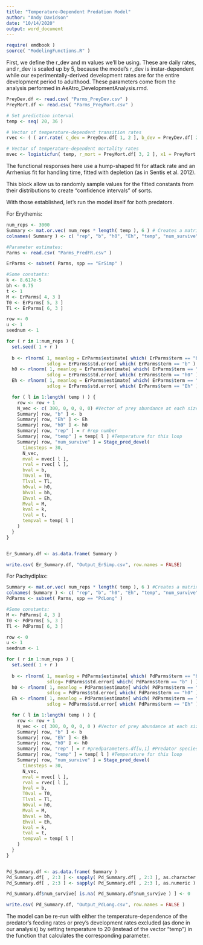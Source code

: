 ---
title: "Temperature-Dependent Predation Model"
author: "Andy Davidson"
date: "10/14/2020"
output: word_document
---

```{r}
require( emdbook )
source( "ModelingFunctions.R" )
```

First, we define the r_dev and m values we'll be using. These are daily rates, and r_dev is scaled up by 5, because the model's r_dev is instar-dependent while our experimentally-derived development rates are for the entire development period to adulthood. These parameters come from the analysis performed in AeAtro_DevelopmentAnalysis.rmd.

```{r}
PreyDev.df <- read.csv( "Parms_PreyDev.csv" )
PreyMort.df <- read.csv( "Parms_PreyMort.csv" )

# Set prediction interval
temp <- seq( 20, 36 )

# Vector of temperature-dependent transition rates
rvec <- ( ( arr.rate( c_dev = PreyDev.df[ 1, 2 ], b_dev = PreyDev.df[ 2, 2 ], temp ) ) * 5 )

# Vector of temperature-dependent mortality rates
mvec <- logisticfun( temp, r_mort = PreyMort.df[ 3, 2 ], x1 = PreyMort.df[ 1, 2 ], y1 = PreyMort.df[ 2, 2 ] )
```

The functional responses here use a hump-shaped fit for attack rate and an Arrhenius fit for handling time, fitted with depletion (as in Sentis et al. 2012).

This block allow us to randomly sample values for the fitted constants from their distributions to create "confidence intervals" of sorts.

With those established, let's run the model itself for both predators. 

For Erythemis:

```{r}
num_reps <- 3000
Summary <- mat.or.vec( num_reps * length( temp ), 6 ) # Creates a matrix of r_dev and p values for storing the model output, with five columns
colnames( Summary ) <- c( "rep", "b", "h0", "Eh", "temp", "num_survive" ) # Names the columns in the matrix

#Parameter estimates:
Parms <- read.csv( "Parms_PredFR.csv" )

ErParms <- subset( Parms, spp == "ErSimp" )

#Some constants:
k <- 8.617e-5
bh <- 0.75
t <- 1
M <- ErParms[ 4, 3 ]
T0 <- ErParms[ 5, 3 ]
Tl <- ErParms[ 6, 3 ]

row <- 0
u <- 1
seednum <- 1

for ( r in 1:num_reps ) {
  set.seed( 1 + r )
  
  b <- rlnorm( 1, meanlog = ErParms$estimate[ which( ErParms$term == "b" ) ],
               sdlog = ErParms$std.error[ which( ErParms$term == "b" ) ] )
  h0 <- rlnorm( 1, meanlog = ErParms$estimate[ which( ErParms$term == "h0" ) ],
               sdlog = ErParms$std.error[ which( ErParms$term == "h0" ) ] )
  Eh <- rlnorm( 1, meanlog = ErParms$estimate[ which( ErParms$term == "Eh" ) ],
               sdlog = ErParms$std.error[ which( ErParms$term == "Eh" ) ] )

  for ( l in 1:length( temp ) ) {
    row <- row + 1
    N_vec <- c( 300, 0, 0, 0, 0) #Vector of prey abundance at each size class at the current time step. This starts with 300 1st instar larvae.
    Summary[ row, "b" ] <- b
    Summary[ row, "Eh" ] <- Eh
    Summary[ row, "h0" ] <- h0
    Summary[ row, "rep" ] = r #rep number
    Summary[ row, "temp" ] = temp[ l ] #Temperature for this loop
    Summary[ row, "num_survive" ] = Stage_pred_devel(
      timesteps = 30,
      N_vec,
      mval = mvec[ l ],
      rval = rvec[ l ],
      bval = b,
      T0val = T0,
      Tlval = Tl,
      h0val = h0,
      bhval = bh,
      Ehval = Eh,
      Mval = M,
      kval = k,
      tval = t,
      tempval = temp[ l ]
    )
  }
}


Er_Summary.df <- as.data.frame( Summary )

write.csv( Er_Summary.df, "Output_ErSimp.csv", row.names = FALSE)
```

For Pachydiplax:

```{r}
Summary <- mat.or.vec( num_reps * length( temp ), 6 ) #Creates a matrix of r and p values for storing the model output, with five columns
colnames( Summary ) <- c( "rep", "b", "h0", "Eh", "temp", "num_survive" ) #Names the columns in the matrix
PdParms <- subset( Parms, spp == "PdLong" )

#Some constants:
M <- PdParms[ 4, 3 ]
T0 <- PdParms[ 5, 3 ]
Tl <- PdParms[ 6, 3 ]

row <- 0
u <- 1
seednum <- 1

for ( r in 1:num_reps ) {
  set.seed( 1 + r )
  
  b <- rlnorm( 1, meanlog = PdParms$estimate[ which( PdParms$term == "b" ) ],
               sdlog= PdParms$std.error[ which( PdParms$term == "b" ) ] )
  h0 <- rlnorm( 1, meanlog = PdParms$estimate[ which( PdParms$term == "h0" ) ],
               sdlog = PdParms$std.error[ which( PdParms$term == "h0" ) ] )
  Eh <- rlnorm( 1, meanlog = PdParms$estimate[ which( PdParms$term == "Eh")],
               sdlog = PdParms$std.error[ which( PdParms$term == "Eh" ) ] )

  for ( l in 1:length( temp ) ) {
    row <- row + 1
    N_vec <- c( 300, 0, 0, 0, 0 ) #Vector of prey abundance at each size class at the current time step
    Summary[ row, "b" ] <- b
    Summary[ row, "Eh" ] <- Eh
    Summary[ row, "h0" ] <- h0
    Summary[ row, "rep" ] = r #predparameters.df[u,1] #Predator species for this loop
    Summary[ row, "temp" ] = temp[ l ] #Temperature for this loop
    Summary[ row, "num_survive" ] = Stage_pred_devel(
      timesteps = 30,
      N_vec,
      mval = mvec[ l ],
      rval = rvec[ l ],
      bval = b,
      T0val = T0,
      Tlval = Tl,
      h0val = h0,
      Mval = M,
      bhval = bh,
      Ehval = Eh,
      kval = k,
      tval = t,
      tempval = temp[ l ]
    )
  }
}


Pd_Summary.df <- as.data.frame( Summary )
Pd_Summary.df[ , 2:3 ] <- sapply( Pd_Summary.df[ , 2:3 ], as.character )
Pd_Summary.df[ , 2:3 ] <- sapply( Pd_Summary.df[ , 2:3 ], as.numeric )

Pd_Summary.df$num_survive[ is.na( Pd_Summary.df$num_survive ) ] <- 0

write.csv( Pd_Summary.df, "Output_PdLong.csv", row.names = FALSE )
```

The model can be re-run with either the temperature-dependence of the predator's feeding rates or prey's development rates excluded (as done in our analysis) by setting temperature to 20 (instead of the vector "temp") in the function that calculates the corresponding parameter.